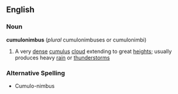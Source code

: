 ==English==
===Noun===
{{wikipedia}}
'''cumulonimbus''' (''plural'' cumulonimbuses or cumulonimbi)
# A very [[dense]] [[cumulus]] [[cloud]] extending to great [[height]]s; usually produces heavy [[rain]] or [[thunderstorm]]s

===Alternative Spelling===
* Cumulo-nimbus